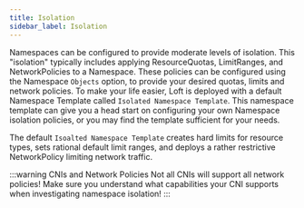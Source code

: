 ```yaml
---
title: Isolation
sidebar_label: Isolation
---
```


Namespaces can be configured to provide moderate levels of isolation. This "isolation"
typically includes applying ResourceQuotas, LimitRanges, and NetworkPolicies to a Namespace. These
policies can be configured using the Namespace `Objects` option, to provide your desired quotas,
limits and network policies. To make your life easier, Loft is deployed with a default Namespace
Template called `Isolated Namespace Template`. This namespace template can give you a head start on
configuring your own Namespace isolation policies, or you may find the template sufficient for your
needs.

The default `Isoalted Namespace Template` creates hard limits for resource types, sets rational
default limit ranges, and deploys a rather restrictive NetworkPolicy limiting network traffic.

:::warning CNIs and Network Policies
Not all CNIs will support all network policies! Make sure you understand what capabilities your
CNI supports when investigating namespace isolation!
:::